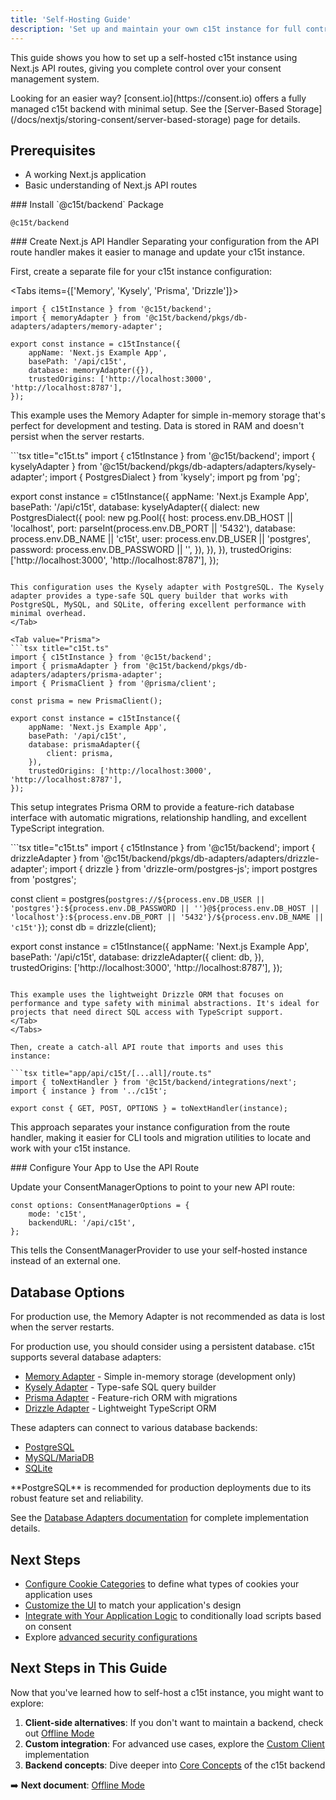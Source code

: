 ```yaml
---
title: 'Self-Hosting Guide'
description: 'Set up and maintain your own c15t instance for full control over your consent management backend'
---
```


This guide shows you how to set up a self-hosted c15t instance using Next.js API routes, giving you complete control over your consent management system.

<Callout type="info">
Looking for an easier way? [consent.io](https://consent.io) offers a fully managed c15t backend with minimal setup. See the [Server-Based Storage](/docs/nextjs/storing-consent/server-based-storage) page for details.
</Callout>

## Prerequisites

- A working Next.js application
- Basic understanding of Next.js API routes

<Steps>

<Step>
### Install `@c15t/backend` Package
 
```package-install
@c15t/backend
```
</Step>

<Step>
### Create Next.js API Handler

<Callout type="tip">
Separating your configuration from the API route handler makes it easier to manage and update your c15t instance.
</Callout>

First, create a separate file for your c15t instance configuration:

<Tabs items={['Memory', 'Kysely', 'Prisma', 'Drizzle']}>
<Tab value="Memory">
```tsx title="c15t.ts"
import { c15tInstance } from '@c15t/backend';
import { memoryAdapter } from '@c15t/backend/pkgs/db-adapters/adapters/memory-adapter';

export const instance = c15tInstance({
	appName: 'Next.js Example App',
	basePath: '/api/c15t',
	database: memoryAdapter({}),
	trustedOrigins: ['http://localhost:3000', 'http://localhost:8787'],
});
```
This example uses the Memory Adapter for simple in-memory storage that's perfect for development and testing. Data is stored in RAM and doesn't persist when the server restarts.
</Tab>

<Tab value="Kysely">
```tsx title="c15t.ts"
import { c15tInstance } from '@c15t/backend';
import { kyselyAdapter } from '@c15t/backend/pkgs/db-adapters/adapters/kysely-adapter';
import { PostgresDialect } from 'kysely';
import pg from 'pg';

export const instance = c15tInstance({
	appName: 'Next.js Example App',
	basePath: '/api/c15t',
	database: kyselyAdapter({
		dialect: new PostgresDialect({
			pool: new pg.Pool({
				host: process.env.DB_HOST || 'localhost',
				port: parseInt(process.env.DB_PORT || '5432'),
				database: process.env.DB_NAME || 'c15t',
				user: process.env.DB_USER || 'postgres',
				password: process.env.DB_PASSWORD || '',
			}),
		}),
	}),
	trustedOrigins: ['http://localhost:3000', 'http://localhost:8787'],
});
```

This configuration uses the Kysely adapter with PostgreSQL. The Kysely adapter provides a type-safe SQL query builder that works with PostgreSQL, MySQL, and SQLite, offering excellent performance with minimal overhead.
</Tab>

<Tab value="Prisma">
```tsx title="c15t.ts"
import { c15tInstance } from '@c15t/backend';
import { prismaAdapter } from '@c15t/backend/pkgs/db-adapters/adapters/prisma-adapter';
import { PrismaClient } from '@prisma/client';

const prisma = new PrismaClient();

export const instance = c15tInstance({
	appName: 'Next.js Example App',
	basePath: '/api/c15t',
	database: prismaAdapter({
		client: prisma,
	}),
	trustedOrigins: ['http://localhost:3000', 'http://localhost:8787'],
});
```

This setup integrates Prisma ORM to provide a feature-rich database interface with automatic migrations, relationship handling, and excellent TypeScript integration.
</Tab>

<Tab value="Drizzle">
```tsx title="c15t.ts"
import { c15tInstance } from '@c15t/backend';
import { drizzleAdapter } from '@c15t/backend/pkgs/db-adapters/adapters/drizzle-adapter';
import { drizzle } from 'drizzle-orm/postgres-js';
import postgres from 'postgres';

const client = postgres(`postgres://${process.env.DB_USER || 'postgres'}:${process.env.DB_PASSWORD || ''}@${process.env.DB_HOST || 'localhost'}:${process.env.DB_PORT || '5432'}/${process.env.DB_NAME || 'c15t'}`);
const db = drizzle(client);

export const instance = c15tInstance({
	appName: 'Next.js Example App',
	basePath: '/api/c15t',
	database: drizzleAdapter({
		client: db,
	}),
	trustedOrigins: ['http://localhost:3000', 'http://localhost:8787'],
});
```

This example uses the lightweight Drizzle ORM that focuses on performance and type safety with minimal abstractions. It's ideal for projects that need direct SQL access with TypeScript support.
</Tab>
</Tabs>

Then, create a catch-all API route that imports and uses this instance:

```tsx title="app/api/c15t/[...all]/route.ts"
import { toNextHandler } from '@c15t/backend/integrations/next';
import { instance } from '../c15t';

export const { GET, POST, OPTIONS } = toNextHandler(instance);
```

This approach separates your instance configuration from the route handler, making it easier for CLI tools and migration utilities to locate and work with your c15t instance.
</Step>

<Step>
### Configure Your App to Use the API Route

Update your ConsentManagerOptions to point to your new API route:

```tsx title="app/layout.tsx"
const options: ConsentManagerOptions = {
	mode: 'c15t',
	backendURL: '/api/c15t',
};
```

This tells the ConsentManagerProvider to use your self-hosted instance instead of an external one.
</Step>

</Steps>

## Database Options

<Callout type="warning">
For production use, the Memory Adapter is not recommended as data is lost when the server restarts.
</Callout>

For production use, you should consider using a persistent database. c15t supports several database adapters:

- [Memory Adapter](/docs/backend/adapters/memory) - Simple in-memory storage (development only)
- [Kysely Adapter](/docs/backend/adapters/kysely) - Type-safe SQL query builder
- [Prisma Adapter](/docs/backend/adapters/prisma) - Feature-rich ORM with migrations
- [Drizzle Adapter](/docs/backend/adapters/drizzle) - Lightweight TypeScript ORM

These adapters can connect to various database backends:

- [PostgreSQL](/docs/backend/databases/postgres)
- [MySQL/MariaDB](/docs/backend/databases/mysql)
- [SQLite](/docs/backend/databases/sqlite)

<Callout type="tip">
**PostgreSQL** is recommended for production deployments due to its robust feature set and reliability.
</Callout>

See the [Database Adapters documentation](/docs/backend/database-adapters) for complete implementation details.


## Next Steps

- [Configure Cookie Categories](/docs/configuration) to define what types of cookies your application uses
- [Customize the UI](/docs/customization) to match your application's design
- [Integrate with Your Application Logic](/docs/integration) to conditionally load scripts based on consent
- Explore [advanced security configurations](/docs/backend/core-concepts#security)

## Next Steps in This Guide

Now that you've learned how to self-host a c15t instance, you might want to explore:

1. **Client-side alternatives**: If you don't want to maintain a backend, check out [Offline Mode](/docs/nextjs/storing-consent/offline-mode)
2. **Custom integration**: For advanced use cases, explore the [Custom Client](/docs/nextjs/storing-consent/custom-client) implementation
3. **Backend concepts**: Dive deeper into [Core Concepts](/docs/backend/core-concepts) of the c15t backend

➡️ **Next document**: [Offline Mode](/docs/nextjs/storing-consent/offline-mode) 